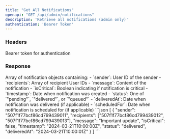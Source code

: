 ```yaml
---
title: "Get All Notifications"
openapi: "GET /api/admin/notifications"
description: 'Retrieve all notifications (admin only)'
authentication: 'Bearer Token'
---
```


### Headers

<ParamField header="Authorization" type="string" required>
  Bearer token for authentication
</ParamField>

### Response

<ResponseField name="notifications" type="array">
  Array of notification objects containing:
  - `sender`: User ID of the sender
  - `recipients`: Array of recipient User IDs
  - `message`: Content of the notification
  - `isCritical`: Boolean indicating if notification is critical
  - `timestamp`: Date when notification was created
  - `status`: One of `"pending"`, `"delivered"`, or `"queued"`
  - `deliveredAt`: Date when notification was delivered (if applicable)
  - `scheduledFor`: Date when notification is scheduled for (if applicable)
</ResponseField>

<ResponseExample>
```json
[
  {
    "sender": "507f1f77bcf86cd799439011",
    "recipients": ["507f1f77bcf86cd799439012", "507f1f77bcf86cd799439013"],
    "message": "Important update",
    "isCritical": false,
    "timestamp": "2024-03-21T10:00:00Z",
    "status": "delivered",
    "deliveredAt": "2024-03-21T10:00:01Z"
  }
]
```
</ResponseExample>

